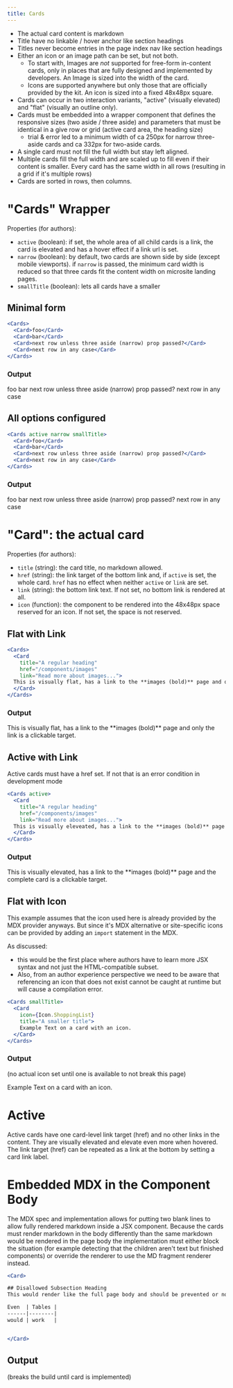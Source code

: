 ```yaml
---
title: Cards
---
```


 * The actual card content is markdown
 * Title have no linkable / hover anchor like section headings
 * Titles never become entries in the page index nav like section headings
 * Either an icon or an image path can be set, but not both.
   * To start with, Images are _not_ supported for free-form in-content cards, only in places that are fully designed and implemented by developers. An Image is sized into the width of the card.
   * Icons are supported anywhere but only those that are officially provided by the kit. An icon is sized into a fixed 48x48px square.
 * Cards can occur in two interaction variants, "active" (visually elevated) and "flat" (visually an outline only).
 * Cards must be embedded into a wrapper component that defines the responsive sizes (two aside / three aside) and parameters that must be identical in a give row or grid (active card area, the heading size)
   * trial & error led to a minimum width of ca 250px for narrow three-aside cards and ca 332px for two-aside cards.
 * A single card must not fill the full width but stay left aligned.
 * Multiple cards fill the full width and are scaled up to fill even if their content is smaller. Every card has the same width in all rows (resulting in a grid if it's multiple rows)
 * Cards are sorted in rows, then columns.

# "Cards" Wrapper

 Properties (for authors):
 * `active` (boolean): if set, the whole area of all child cards is a link, the card is elevated and has a hover effect if a link url is set.
 * `narrow` (boolean): by default, two cards are shown side by side (except mobile viewports). if `narrow` is passed, the minimum card width is reduced so that three cards fit the content width on microsite landing pages.
 * `smallTitle` (boolean): lets all cards have a smaller

## Minimal form

```jsx
<Cards>
  <Card>foo</Card>
  <Card>bar</Card>
  <Card>next row unless three aside (narrow) prop passed?</Card>
  <Card>next row in any case</Card>
</Cards>
```
### Output

<Cards>
  <Card>foo</Card>
  <Card>bar</Card>
  <Card>next row unless three aside (narrow) prop passed?</Card>
  <Card>next row in any case</Card>
</Cards>


## All options configured

```jsx
<Cards active narrow smallTitle>
  <Card>foo</Card>
  <Card>bar</Card>
  <Card>next row unless three aside (narrow) prop passed?</Card>
  <Card>next row in any case</Card>
</Cards>
```

### Output

<Cards active narrow smallTitle>
  <Card>foo</Card>
  <Card>bar</Card>
  <Card>next row unless three aside (narrow) prop passed?</Card>
  <Card>next row in any case</Card>
</Cards>

# "Card": the actual card

Properties (for authors):
 * `title` (string): the card title, no markdown allowed.
 * `href` (string): the link target of the bottom link and, if `active` is set, the whole card. `href` has no effect when neither `active` or `link` are set.
 * `link` (string): the bottom link text. If not set, no bottom link is rendered at all.
 * `icon` (function): the component to be rendered into the 48x48px space reserved for an icon. If not set, the space is not reserved.

## Flat with Link

```jsx
<Cards>
  <Card
    title="A regular heading"
    href="/components/images"
    link="Read more about images...">
  This is visually flat, has a link to the **images (bold)** page and only the link is a clickable target.
  </Card>
</Cards>
```

### Output

<Cards>
  <Card
    title="A regular heading"
    href="/components/images"
    link="Read more about images...">
  This is visually flat, has a link to the **images (bold)** page and only the link is a clickable target.
  </Card>
</Cards>

## Active with Link

<Info>Active cards must have a href set. If not that is an error condition in development mode</Info>

```jsx
<Cards active>
  <Card
    title="A regular heading"
    href="/components/images"
    link="Read more about images...">
  This is visually eleveated, has a link to the **images (bold)** page and the complete card is a clickable target.
  </Card>
</Cards>
```

### Output

<Cards active>
  <Card
    title="A regular heading"
    href="/components/images"
    link="Read more about images...">
  This is visually elevated, has a link to the **images (bold)** page and the complete card is a clickable target.
  </Card>
</Cards>

## Flat with Icon

This example assumes that the icon used here is already provided by the MDX provider anyways. But since it's MDX alternative or site-specific icons can be provided by adding an `import` statement in the MDX.

<Warning>

As discussed:
 * this would be the first place where authors have to learn more JSX syntax and not just the HTML-compatible subset.
 * Also, from an author experience perspective we need to be aware that referencing an icon that does not exist cannot be caught at runtime but will cause a compilation error.

</Warning>

```jsx
<Cards smallTitle>
  <Card
    icon={Icon.ShoppingList}
    title="A smaller title">
    Example Text on a card with an icon.
  </Card>
</Cards>
```

### Output

(no actual icon set until one is available to not break this page)

<Cards smallTitle>
  <Card
    icon={function(){}}
    title="A smaller title">
    Example Text on a card with an icon.
  </Card>
</Cards>

# Active

Active cards have one card-level link target (href) and no other links in the content.
They are visually elevated and elevate even more when hovered.
The link target (href) can be repeated as a link at the bottom by setting a card link label.

# Embedded MDX in the Component Body

The MDX spec and implementation allows for putting two blank lines to allow fully rendered markdown inside a JSX component. Because the cards must render markdown in the body differently than the same markdown would be rendered in the page body the implementation must either block the situation (for example detecting that the children aren't text but finished components) or override the renderer to use the MD fragment renderer instead.

```jsx
<Card>

## Disallowed Subsection Heading
This would render like the full page body and should be prevented or not done

Even  | Tables |
------|--------|
would | work   |


</Card>
```

## Output

(breaks the build until card is implemented)
